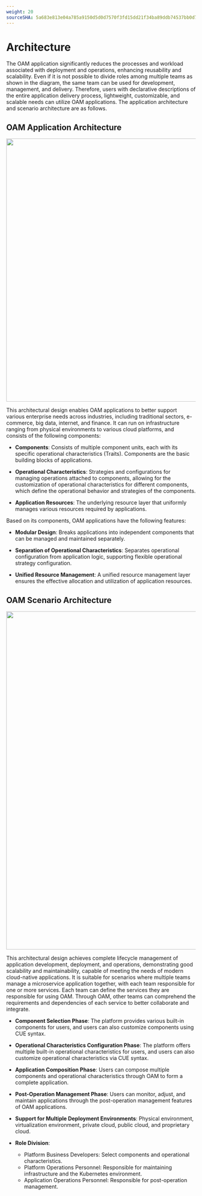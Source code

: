 ```yaml
---
weight: 20
sourceSHA: 5a683e813e04a785a9150d5d0d7570f3fd15dd21f34ba89ddb74537bb0d7ee75
---
```


# Architecture

The OAM application significantly reduces the processes and workload associated with deployment and operations, enhancing reusability and scalability. Even if it is not possible to divide roles among multiple teams as shown in the diagram, the same team can be used for development, management, and delivery. Therefore, users with declarative descriptions of the entire application delivery process, lightweight, customizable, and scalable needs can utilize OAM applications. The application architecture and scenario architecture are as follows.

## OAM Application Architecture

<img src="./assets/00-oam_architecture.png" width="700" />

This architectural design enables OAM applications to better support various enterprise needs across industries, including traditional sectors, e-commerce, big data, internet, and finance. It can run on infrastructure ranging from physical environments to various cloud platforms, and consists of the following components:

- **Components**: Consists of multiple component units, each with its specific operational characteristics (Traits). Components are the basic building blocks of applications.

- **Operational Characteristics**: Strategies and configurations for managing operations attached to components, allowing for the customization of operational characteristics for different components, which define the operational behavior and strategies of the components.

- **Application Resources**: The underlying resource layer that uniformly manages various resources required by applications.

Based on its components, OAM applications have the following features:

- **Modular Design**: Breaks applications into independent components that can be managed and maintained separately.

- **Separation of Operational Characteristics**: Separates operational configuration from application logic, supporting flexible operational strategy configuration.

- **Unified Resource Management**: A unified resource management layer ensures the effective allocation and utilization of application resources.

## OAM Scenario Architecture

<img src="./assets/00-oam_overview1.png" width="900" />

This architectural design achieves complete lifecycle management of application development, deployment, and operations, demonstrating good scalability and maintainability, capable of meeting the needs of modern cloud-native applications. It is suitable for scenarios where multiple teams manage a microservice application together, with each team responsible for one or more services. Each team can define the services they are responsible for using OAM. Through OAM, other teams can comprehend the requirements and dependencies of each service to better collaborate and integrate.

- **Component Selection Phase**: The platform provides various built-in components for users, and users can also customize components using CUE syntax.

- **Operational Characteristics Configuration Phase**: The platform offers multiple built-in operational characteristics for users, and users can also customize operational characteristics via CUE syntax.

- **Application Composition Phase**: Users can compose multiple components and operational characteristics through OAM to form a complete application.

- **Post-Operation Management Phase**: Users can monitor, adjust, and maintain applications through the post-operation management features of OAM applications.

- **Support for Multiple Deployment Environments**: Physical environment, virtualization environment, private cloud, public cloud, and proprietary cloud.

- **Role Division**:
  - Platform Business Developers: Select components and operational characteristics.
  - Platform Operations Personnel: Responsible for maintaining infrastructure and the Kubernetes environment.
  - Application Operations Personnel: Responsible for post-operation management.
